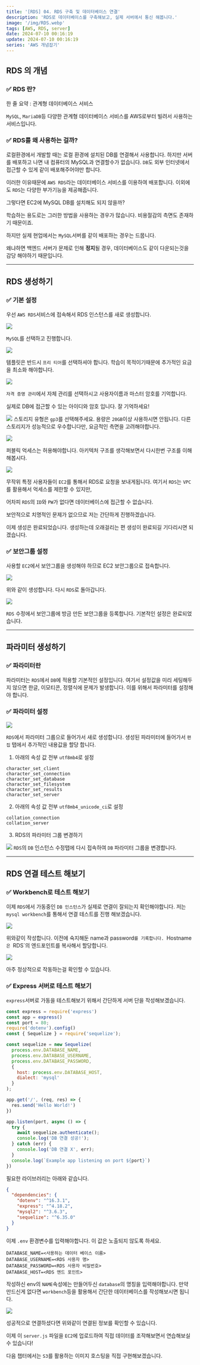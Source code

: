 ```yaml
---
title: '[RDS] 04. RDS 구축 및 데이터베이스 연결'
description: 'RDS로 데이터베이스를 구축해보고, 실제 서버에서 통신 해봅니다.'
image: '/img/RDS.webp'
tags: [AWS, RDS, server]
date: 2024-07-10 00:16:19
update: 2024-07-10 00:16:19
series: 'AWS 개념잡기'
---
```


## RDS 의 개념

### ✅ RDS 란?

<Callout type='info'>한 줄 요약 : 관계형 데이터베이스 서비스</Callout>



`MySQL`, `MariaDB`등 다양한 관계형 데이터베이스 서비스를
AWS로부터 빌려서 사용하는 서비스입니다.

### ✅ RDS를 왜 사용하는 걸까?

로컬환경에서 개발할 때는 로컬 환경에 설치된 DB를 연결해서 사용합니다.
하지만 서버를 배포하고 나면 내 컴퓨터의 MySQL과 연결할수가 없습니다.
`DB`도 외부 인터넷에서 접근할 수 있게 같이 배포해주어야만 합니다.

이러한 이유때문에 `AWS RDS`라는 데이터베이스 서비스를 이용하여
배포합니다. 이외에도 `RDS`는 다양한 부가기능을 제공해줍니다.

<Callout type=''>그렇다면 EC2에 MySQL DB를 설치해도 되지 않을까?</Callout>

학습하는 용도로는 그러한 방법을 사용하는 경우가 많습니다.
비용절감의 측면도 존재하기 때문이죠.

하지만 실제 현업에서는 `MySQL`서버를 같이 배포하는 경우는 드뭅니다.

왜냐하면 백엔드 서버가 문제로 인해 **정지**될 경우, 데이터베이스도 같이 다운되는것을 감당 해야하기 때문입니다.

---

## RDS 생성하기

### ✅ 기본 설정

우선 `AWS RDS`서비스에 접속해서 RDS 인스턴스를 새로 생성합니다.

![](/img/2024-07-10-00-34-28.webp)

`MySQL`를 선택하고 진행합니다.

![](/img/2024-07-10-00-34-56.webp)

템플릿은 반드시 `프리 티어`를 선택하셔야 합니다.
학습이 목적이기때문에 추가적인 요금을 최소화 해야합니다.

![](/img/2024-07-10-00-36-34.webp)

`자격 증명 관리`에서 자체 관리를 선택하시고
사용자이름과 마스터 암호를 기억합니다.

<Callout type='danger'>실제로 DB에 접근할 수 있는 아이디와 암호 입니다. 잘 기억하세요!</Callout>

![](/img/2024-07-10-00-43-07.webp)
스토리지 유형은 `gp3`를 선택해주세요.
용량은 `20GB`이상 사용하시면 안됩니다.
다른 스토리지가 성능적으로 우수합니다만, 요금적인 측면을 고려해야합니다.

![](/img/2024-07-10-00-38-52.webp)

퍼블릭 억세스는 허용해야합니다.
아키텍처 구조를 생각해보면서 다시한번 구조를 이해해봅시다.

![](/img/2024-07-10-00-39-40.webp)

무작위 특정 사용자들이 `EC2`를 통해서 RDS로 요청을 보내게됩니다.
여기서 `RDS`는 `VPC`를 활용해서 억세스를 제한할 수 있지만,

어차피 `RDS`의 `ID`와 `PW`가 없다면 데이터베이스에 접근할 수 없습니다.

보안적으로 치명적인 문제가 없으므로 저는 간단하게 진행하겠습니다.

이제 생성은 완료되었습니다.
생성하는데 오래걸리는 편 생성이 완료되길 기다리시면 되겠습니다.

### ✅ 보안그룹 설정

사용할 `EC2`에서 보안그룹을 생성해야 하므로 EC2 보안그룹으로 접속합니다.

![](/img/2024-07-10-01-04-22.webp)

위와 같이 생성합니다. 다시 `RDS`로 돌아갑니다.

![](/img/2024-07-10-01-08-00.webp)

`RDS` 수정에서 보안그룹에 방금 만든 보안그룹을 등록합니다.
기본적인 설정은 완료되었습니다.

---

## 파라미터 생성하기

### ✅ 파라미터란

파라미터는 `RDS`에서 `DB`에 적용할 기본적인 설정입니다.
여기서 설정값을 미리 세팅해두지 않으면 한글, 이모티콘, 정렬식에 문제가 발생합니다. 
이를 위해서 파라미터를 설정해야 합니다.

### ✅ 파라미터 설정

![](/img/2024-07-10-01-15-33.webp)

`RDS`에서 파라미터 그룹으로 들어가서 새로 생성합니다.
생성된 파라미터에 들어가서 `편집` 탭에서 추가적인 내용값을 할당 합니다.

1. 아래의 속성 값 전부 `utf8mb4`로 설정
```
character_set_client
character_set_connection
character_set_database
character_set_filesystem
character_set_results
character_set_server
```

2. 아래의 속성 값 전부 `utf8mb4_unicode_ci`로 설정
```
collation_connection
collation_server
```

3. RDS의 파라미터 그룹 변경하기

![](/img/2024-07-10-01-23-08.webp)
`RDS`의 `DB` 인스턴스 수정탭에 다시 접속하여 `DB` 파라미터 그룹을 변경합니다.

---

## RDS 연결 테스트 해보기

### ✅ Workbench로 테스트 해보기

이제 `RDS`에서 가동중인 `DB 인스턴스`가 실제로 연결이 잘되는지 확인해야합니다.
저는 `mysql workbench`를 통해서 연결 테스트를 진행 해보겠습니다.

![](/img/2024-07-10-01-28-27.webp)

위와같이 작성합니다. 이전에 숙지해둔 name과 password`를 기록합니다.
`Hostname`은 `RDS`의 엔드포인트를 복사해서 할당합니다.

![](/img/2024-07-10-01-30-08.webp)

아주 정상적으로 작동하는걸 확인할 수 있습니다.

### ✅ Express 서버로 테스트 해보기

`express`서버로 가동을 테스트해보기 위해서 간단하게 서버 단을 작성해보겠습니다.

```javascript title="app.js"
const express = require('express')
const app = express()
const port = 80;
require('dotenv').config()
const { Sequelize } = require('sequelize');

const sequelize = new Sequelize(
  process.env.DATABASE_NAME,
  process.env.DATABASE_USERNAME,
  process.env.DATABASE_PASSWORD,
  {
    host: process.env.DATABASE_HOST,
    dialect: 'mysql'
  }
);

app.get('/', (req, res) => {
  res.send('Hello World!')
})

app.listen(port, async () => {
  try {
    await sequelize.authenticate();
    console.log('DB 연결 성공!');
  } catch (err) {
    console.log('DB 연결 X', err);
  }
  console.log(`Example app listening on port ${port}`)
})
```

필요한 라이브러리는 아래와 같습니다.
```json title="package.json"
{
  "dependencies": {
    "dotenv": "^16.3.1",
    "express": "^4.18.2",
    "mysql2": "^3.6.3",
    "sequelize": "^6.35.0"
  }
}
```

이제 `.env` 환경변수를 입력해야합니다. 이 값은 노출되지 않도록 하세요. 

```env
DATABASE_NAME=<사용하는 데이터 베이스 이름>
DATABASE_USERNAME=<RDS 사용자 명>
DATABASE_PASSWORD=<RDS 사용자 비밀번호>
DATABASE_HOST=<RDS 엔드 포인트>
```

작성하신 env의 `NAME`속성에는 만들어두신 `database`의 명칭을 입력해야합니다. 만약 만드신게 없다면 `workbench`등을 활용해서 간단한 데이터베이스를 작성해보시면 됩니다.

![](/img/2024-07-10-01-39-19.webp)

성공적으로 연결하셨다면 위와같이 연결된 정보를 확인할 수 있습니다.

이제 이 `server.js` 파일을 `EC2`에 업로드하여 직접 데이터를 조작해보면서 연습해보실 수 있습니다!

다음 챕터에서는 `S3`를 활용하는 이미지 호스팅을 직접 구현해보겠습니다.